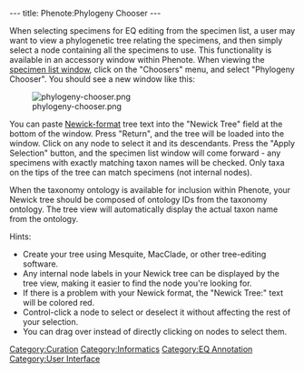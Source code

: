 ---
title: Phenote:Phylogeny Chooser
---

When selecting specimens for EQ editing from the specimen list, a user may want to view a phylogenetic tree relating the specimens, and then simply select a node containing all the specimens to use.  This functionality is available in an accessory window within Phenote.  When viewing the [[Phenote:Specimen_List|specimen list window]], click on the "Choosers" menu, and select "Phylogeny Chooser".  You should see a new window like this:

[[Image:phylogeny-chooser.png|center]]

You can paste [http://evolution.genetics.washington.edu/phylip/newicktree.html Newick-format] tree text into the "Newick Tree" field at the bottom of the window.  Press "Return", and the tree will be loaded into the window.  Click on any node to select it and its descendants.  Press the "Apply Selection" button, and the specimen list window will come forward - any specimens with exactly matching taxon names will be checked.  Only taxa on the tips of the tree can match specimens (not internal nodes).

When the taxonomy ontology is available for inclusion within Phenote, your Newick tree should be composed of ontology IDs from the taxonomy ontology.  The tree view will automatically display the actual taxon name from the ontology.

Hints:
* Create your tree using Mesquite, MacClade, or other tree-editing software.
* Any internal node labels in your Newick tree can be displayed by the tree view, making it easier to find the node you're looking for.
* If there is a problem with your Newick format, the "Newick Tree:" text will be colored red.
* Control-click a node to select or deselect it without affecting the rest of your selection.
* You can drag over instead of directly clicking on nodes to select them.

[[Category:Curation]]
[[Category:Informatics]]
[[Category:EQ Annotation]]
[[Category:User Interface]]